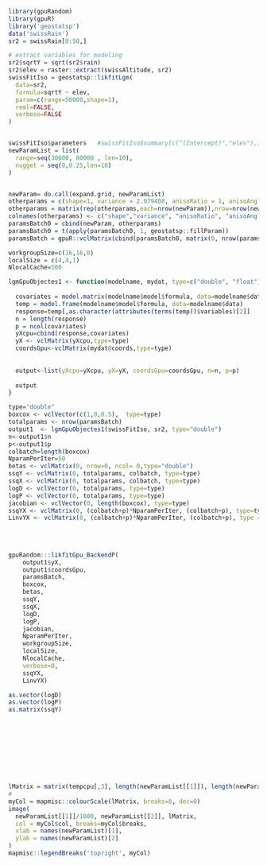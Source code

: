 <!--
%\VignetteEngine{knitr::knitr}
%\VignetteIndexEntry{loglikelihood_p}
-->

```r
library(gpuRandom)
library(gpuR)
library('geostatsp')
data('swissRain')
sr2 = swissRain[0:50,]

# extract variables for modeling
sr2$sqrtY = sqrt(sr2$rain)
sr2$elev = raster::extract(swissAltitude, sr2)
swissFitIso = geostatsp::likfitLgm(
  data=sr2,
  formula=sqrtY ~ elev,
  param=c(range=50000,shape=1),
  reml=FALSE,
  verbose=FALSE
)


swissFitIso$parameters   #swissFitIso$summary[c("(Intercept)","elev"),1]
newParamList = list(
  range=seq(30000, 80000 , len=10),
  nugget = seq(0,0.25,len=10)
) 


newParam= do.call(expand.grid, newParamList)
otherparams = c(shape=1, variance = 2.079408, anisoRatio = 1, anisoAngleRadians = 0)
otherparams = matrix(rep(otherparams,each=nrow(newParam)),nrow=nrow(newParam))
colnames(otherparams) <- c("shape","variance", "anisoRatio", "anisoAngleRadians")
paramsBatch0 = cbind(newParam, otherparams)
paramsBatch0 = t(apply(paramsBatch0, 1, geostatsp::fillParam))
paramsBatch = gpuR::vclMatrix(cbind(paramsBatch0, matrix(0, nrow(paramsBatch0),22-ncol(paramsBatch0))),type="double")

workgroupSize=c(16,16,8)
localSize = c(4,4,1)
NlocalCache=500

lgmGpuObjectes1 <- function(modelname, mydat, type=c("double", "float")){
  
  covariates = model.matrix(modelname$model$formula, data=modelname$data)
  temp = model.frame(modelname$model$formula, data=modelname$data)
  response=temp[,as.character(attributes(terms(temp))$variables)[2]]
  n = length(response)
  p = ncol(covariates)
  yXcpu=cbind(response,covariates)   
  yX <- vclMatrix(yXcpu,type=type)
  coordsGpu<-vclMatrix(mydat@coords,type=type)
  
  
  output<-list(yXcpu=yXcpu, yX=yX, coordsGpu=coordsGpu, n=n, p=p)
  
  output
}

type="double"
boxcox <- vclVector(c(1,0,0.5),  type=type)
totalparams <- nrow(paramsBatch)
output1  <- lgmGpuObjectes1(swissFitIso, sr2, type="double")
n<-output1$n
p<-output1$p
colbatch=length(boxcox)
NparamPerIter=50
betas <- vclMatrix(0, nrow=0, ncol= 0,type="double")
ssqY <- vclMatrix(0, totalparams, colbatch, type=type)
ssqX <- vclMatrix(0, totalparams, colbatch, type=type)
logD <- vclVector(0, totalparams, type=type)
logP <- vclVector(0, totalparams, type=type)
jacobian <- vclVector(0, length(boxcox), type=type)
ssqYX <- vclMatrix(0, (colbatch+p)*NparamPerIter, (colbatch+p), type=type)
LinvYX <- vclMatrix(0, (colbatch+p)*NparamPerIter, (colbatch+p), type = type)
 
 
 
 
gpuRandom:::likfitGpu_BackendP(
    output1$yX,
    output1$coordsGpu,
    paramsBatch,
    boxcox,
    betas,
    ssqY,
    ssqX,
    logD,
    logP,
    jacobian,
    NparamPerIter,
    workgroupSize,
    localSize,
    NlocalCache,
    verbose=0,
    ssqYX, 
    LinvYX) 

as.vector(logD)
as.vector(logP)
as.matrix(ssqY)










lMatrix = matrix(tempcpu[,3], length(newParamList[[1]]), length(newParamList[[2]]))
# 
myCol = mapmisc::colourScale(lMatrix, breaks=8, dec=0)
image(
  newParamList[[1]]/1000, newParamList[[2]], lMatrix,
  col = myCol$col, breaks=myCol$breaks,
  xlab = names(newParamList)[1],
  ylab = names(newParamList)[2]
)
mapmisc::legendBreaks('topright', myCol)


```